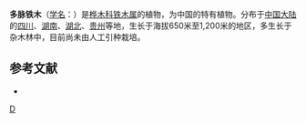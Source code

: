 {{Speciesbox 
| taxon = Ostrya multinervis
| authority =  Rehd.
}}

'''多脉铁木'''（[[学名|学名]]：{{lang|la|''Ostrya multinervis''}}）是[[桦木科|桦木科]][[铁木属|铁木属]]的植物，为中国的特有植物。分布于[[中国大陆|中国大陆]]的[[四川|四川]]、[[湖南|湖南]]、[[湖北|湖北]]、[[贵州|贵州]]等地，生长于海拔650米至1,200米的地区，多生长于杂木林中，目前尚未由人工引种栽培。

== 参考文献 ==
<div class="references-small">
* {{cite web| url =http://www.bioinfo.cn/db05/KmzwSpecies.php?action=view&id=2038| title =多脉铁木| work =《中国高等植物数据库全库》| publisher =中国科学院微生物研究所| author =昆明植物研究所| accessdate =2009-02-22| deadurl =yes| archiveurl =https://web.archive.org/web/20160305072134/http://www.bioinfo.cn/db05/KmzwSpecies.php?action=view&id=2038| archivedate =2016-03-05}}
</div>
{{Taxonbar|from=Q42890706}}

[[Category:铁木属|D]]